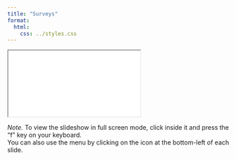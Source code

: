 ```yaml
---
title: "Surveys"
format:
  html:
    css: ../styles.css
---
```


<iframe class="slide-deck" src="./rabo_07_surveys.html" title="Surveys Slides">
</iframe>

*Note.* To view the slideshow in full screen mode, click inside it and press the "f" key on your keyboard.<br />
You can also use the menu by clicking on the icon at the bottom-left of each slide.
